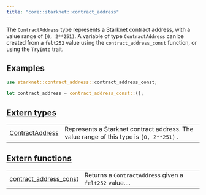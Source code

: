 ```yaml
---
title: "core::starknet::contract_address"
---
```



The `ContractAddress` type represents a Starknet contract address, with a value range of
`[0, 2**251)`.
A variable of type `ContractAddress` can be created from a `felt252` value using the
`contract_address_const` function, or using the `TryInto` trait.
## Examples

```rust
use starknet::contract_address::contract_address_const;

let contract_address = contract_address_const::();
```



## [Extern types](./core-starknet-contract_address-extern_types)

| | |
|:---|:---|
| [ContractAddress](./core-starknet-contract_address-ContractAddress) | Represents a Starknet contract address. The value range of this type is `[0, 2**251)` . |

## [Extern functions](./core-starknet-contract_address-extern_functions)

| | |
|:---|:---|
| [contract_address_const](./core-starknet-contract_address-contract_address_const) | Returns a `ContractAddress`  given a `felt252`  value.... |
